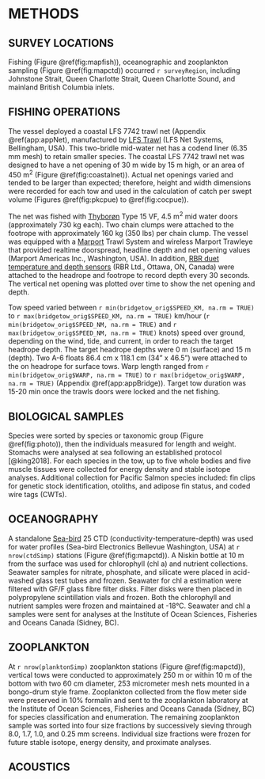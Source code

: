 # METHODS

## SURVEY LOCATIONS

Fishing (Figure \@ref(fig:mapfish)), oceanographic and zooplankton sampling (Figure \@ref(fig:mapctd)) occurred `r surveyRegion`, including Johnstone Strait, Queen Charlotte Strait, Queen Charlotte Sound, and mainland British Columbia inlets. 

## FISHING OPERATIONS

The vessel deployed a coastal LFS 7742 trawl net (Appendix \@ref(app:appNet), manufactured by [LFS Trawl](https://www.lfsinc.com/commericalfishinggear/trawl.htm) (LFS Net Systems, Bellingham, USA). This two-bridle mid-water net has a codend liner (6.35 mm mesh) to retain smaller species. The coastal LFS 7742 trawl net was designed to have a net opening of 30 m wide by 15 m high, or an area of 450 m^2^ (Figure \@ref(fig:coastalnet)). Actual net openings varied and tended to be larger than expected; therefore, height and width dimensions were recorded for each tow and used in the calculation of catch per swept volume (Figures \@ref(fig:pkcpue) to \@ref(fig:cocpue)). 

The net was fished with [Thyborøn](https://thyboron-trawldoor.dk/) Type 15 VF, 4.5 m^2^ mid water doors (approximately 730 kg each). Two chain clumps were attached to the footrope with approximately 160 kg (350 lbs) per chain clump. The vessel was equipped with a [Marport](https://www.marport.com/index.html) Trawl System and wireless Marport Trawleye that provided realtime doorspread, headline depth and net opening values (Marport Americas Inc., Washington, USA). In addition, [RBR duet temperature and depth sensors](https://rbr-global.com/products/compact-loggers/rbrduet-td) (RBR Ltd., Ottawa, ON, Canada) were attached to the headrope and footrope to record depth every 30 seconds. The vertical net opening was plotted over time to show the net opening and depth.

Tow speed varied between `r min(bridgetow_orig$SPEED_KM, na.rm = TRUE)` to `r max(bridgetow_orig$SPEED_KM, na.rm = TRUE)` km/hour (`r min(bridgetow_orig$SPEED_NM, na.rm = TRUE)` and `r max(bridgetow_orig$SPEED_NM, na.rm = TRUE)` knots) speed over ground, depending on the wind, tide, and current, in order to reach the target headrope depth. The target headrope depths were 0 m (surface) and 15 m (depth). Two A-6 floats 86.4 cm x 118.1 cm (34" x 46.5") were attached to the on headrope for surface tows. Warp length ranged from `r min(bridgetow_orig$WARP, na.rm = TRUE)` to `r max(bridgetow_orig$WARP, na.rm = TRUE)` (Appendix \@ref(app:appBridge)). Target tow duration was 15-20 min once the trawls doors were locked and the net fishing.

## BIOLOGICAL SAMPLES
Species were sorted by species or taxonomic group (Figure \@ref(fig:photo)), then the individuals measured for length and weight. Stomachs were analysed at sea following an established protocol [@king2018]. For each species in the tow, up to five whole bodies and five muscle tissues were collected for energy density and stable isotope analyses. Additional collection for Pacific Salmon species included: fin clips for genetic stock identification, otoliths, and adipose fin status, and coded wire tags (CWTs).

## OCEANOGRAPHY
A standalone [Sea-bird](https://www.seabird.com/) 25 CTD (conductivity-temperature-depth) was used for water profiles (Sea-bird Electronics Bellevue Washington, USA) at `r nrow(ctdSimp)` stations (Figure \@ref(fig:mapctd)). A Niskin bottle at 10 m from the surface was used for chlorophyll (chl a) and nutrient collections. Seawater samples for nitrate, phosphate, and silicate were placed in acid-washed glass test tubes and frozen. Seawater for chl a estimation were filtered with GF/F glass fibre filter disks. Filter disks were then placed in polypropylene scintillation vials and frozen. Both the chlorophyll and nutrient samples were frozen and maintained at -18&deg;C. Seawater and chl a samples were sent for analyses at the Institute of Ocean Sciences, Fisheries and Oceans Canada (Sidney, BC). 


## ZOOPLANKTON

At `r nrow(planktonSimp)` zooplankton stations (Figure \@ref(fig:mapctd)), vertical tows were conducted to approximately 250 m or within 10 m of the bottom with two 60 cm diameter, 253 micrometer mesh nets mounted in a bongo-drum style frame. Zooplankton collected from the flow meter side were preserved in 10% formalin and sent to the zooplankton laboratory at the Institute of Ocean Sciences, Fisheries and Oceans Canada (Sidney, BC) for species classification and enumeration. The remaining zooplankton sample was sorted into four size fractions by successively sieving through 8.0, 1.7, 1.0, and 0.25 mm screens. Individual size fractions were frozen for future stable isotope, energy density, and proximate analyses.

## ACOUSTICS


\clearpage
